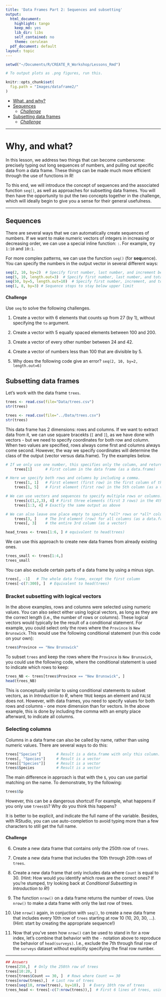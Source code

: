 ```yaml
---
title: 'Data Frames Part 2: Sequences and subsetting'
output:
  html_document:
    highlight: tango
    keep_md: yes
    lib_dir: libs
    self_contained: no
    theme: cerulean
  pdf_document: default
layout: topic
---
```


```r
setwd("~/Documents/R/CREATE_R_Workshop/Lessons_Rmd")

# To output plots as .png figures, run this.

knitr::opts_chunk$set(
  fig.path = "Images/dataframe2/"
)
```

* [What, and why?](#motivation)   
* [Sequences](#sequences) 
	+ *[Challenge](#challengeSequences)*
* [Subsetting data frames](#dfsubset)
	+ *[Challenge](#challengeDFSubsetting)*

___

# Why, and what? {#motivation}

In this lesson, we address two things that can become cumbersome: precisely typing out long sequences of numbers, and pulling out specific data from a data frame. These things can be made much more efficient through the use of functions in R!

To this end, we will introduce the concept of sequences and the associated function `seq()`, as well as approaches for subsetting data frames. You will then have the opportunity to put the two concepts together in the challenge, which will ideally begin to give you a sense for their general usefulness.

___

## Sequences {#sequences}

There are several ways that we can automatically create sequences of numbers.  If we want to make numeric vectors of integers in increasing or decreasing order, we can use a special inline function: `:`. For example, try `1:10` and `10:1`.

For more complex patterns, we can use the function `seq()` (for **seq**uence). You can specify the numbers in the output vector in several different ways:

```r
seq(2, 10, by=2)  # Specify first number, last number, and increment between numbers
seq(5, 10, length.out=3)  # Specify first number, last number, and total vector length
seq(50, by=5, length.out=10)  # Specify first number, increment, and total vector length
seq(1, 8, by=3) # Sequence stops to stay below upper limit
```

#### Challenge {#challengeSequences}

Use `seq` to solve the following challenges.

1. Create a vector with 6 elements that counts up from 27 (by 1), without specifying the `to` argument.

2. Create a vector with 5 equally spaced elements between 100 and 200.

3. Create a vector of every other number between 24 and 42.

4. Create a vector of numbers less than 100 that are divisible by 5.

5. Why does the following code give an error? `seq(2, 10, by=2, length.out=6)`


## Subsetting data frames {#dfsubset}

Let's work with the data frame `trees`. 

```r
trees <- read.csv(file="Data/trees.csv")
str(trees)
```

```r
trees <- read.csv(file="../Data/trees.csv")
str(trees)
```

This data frame has 2 dimensions: rows and columns. If we want to extract data from it, we can use square bracekts (`[` and `]`), as we have done with vectors - but we need to specify coordinates for both row and column.  When two values are specified, rows always come first and columns always come second.  However, the way we specify coordinates will determine the class of the output (vector versus data.frame).  Try the examples below.

```r
# If we only use one number, this specifies only the column, and returns a data.frame.
	trees[1]      # First column in the data frame (as a data.frame)

# Here we specify both rows and columns by including a comma.
	trees[1, 1]   # First element (first row) in the first column of the data frame (as a vector)
	trees[1, 5]   # First element (first row) in the 5th column (as a vector)

# We can use vectors and sequences to specify multiple rows or columns.
	trees[c(1,2,3), 4] # First three elements (first 3 rows) in the 4th column (as a vector)
	trees[1:3, 4] # Exactly the same output as above

# We can also leave one place empty to specify *all* rows or *all* columns.
	trees[3, ]    # The 3rd element (row) for all columns (as a data.frame)
	trees[, 3]    # the entire 3rd column (as a vector)

head_trees <- trees[1:6, ] # equivalent to head(trees)
```

We can use this approach to create new data frames from already existing ones.

```r
trees_small <- trees[1:4,]
trees_small
```

You can also exclude certain parts of a data frame by using a minus sign.

```r
trees[, -1]   # The whole data frame, except the first column
trees[-c(7:300), ]  # Equivalent to head(trees)
```

### Bracket subsetting with logical vectors

In the above examples, rows and columns were selected using numeric values. You can also select either using logical vectors, as long as they are the correct length (i.e., the number of rows or columns).  These logical vectors would typically be the result of a conditional statement.  For example, you could select only the rows where the `Province` is `New Brunswick`. This would use the following conditional statement (run this code on your own):

```r
trees$Province == "New Brunswick"
```

To subset `trees` and keep the rows where the `Province` is `New Brunswick`, you could use the following code, where the conditional statement is used to indicate which rows to keep:

```r
trees_NB <- trees[trees$Province == "New Brunswick", ] 
head(trees_NB)
```

This is conceptually similar to using conditional statements to subset vectors, as in *Introduction to R*, where `TRUE` keeps an element and `FALSE` does not.  However, with data frames, you need to specify values for both rows and columns - one more dimension than for vectors.  In the above example, this is done by including the comma with an empty place afterward, to indicate all columns.

### Selecting columns

Columns in a data frame can also be called by name, rather than using numeric values.  There are several ways to do this:

```r
trees["Species"]       # Result is a data.frame with only this column.
trees[, "Species"]     # Result is a vector
trees[["Species"]]     # Result is a vector
trees$Species          # Result is a vector
```

The main difference in approach is that with the `$`, you can use partial matching on the name. To demonstrate, try the following:

```r
trees$Sp
```

However, this can be a dangerous shortcut!  For example, what happens if you only use `trees$S`?  Why do you think this happens?

It is better to be explicit, and indicate the full name of the variable.  Besides, with RStudio, you can use auto-completion to avoid typing more than a few characters to still get the full name.

#### Challenge {#challengeDFSubsetting}

6. Create a new data frame that contains only the 250th row of `trees`.

7. Create a new data frame that includes the 10th through 20th rows of `trees`.

8. Create a new data frame that only includes data where `Count` is equal to 30. (Hint: How would you identify which rows are the correct ones? If you're stumped, try looking back at *Conditional Subsetting* in *Introduction to R*!)

9. The function `nrow()` on a data frame returns the number of rows. Use `nrow()` to make a data frame with only the last row of trees.

10. Use `nrow()` again, in conjuction with `seq()`, to create a new data frame that includes every 10th row of `trees` starting at row 10 (10, 20, 30, ...).  (Hint: start by creating the appropriate sequence!)

11. Now that you've seen how `nrow()` can be used to stand in for a row index, let's combine that behavior with the `-` notation above to reproduce the behavior of `head(surveys)`. I.e., exclude the 7th through final row of the `surveys` dataset without explicitly specifying the final row number.

<hr>


```r
## Answers
trees[250,]  # Only the 250th row of trees
trees[10:20, ]
trees[trees$Count == 30, ]  # Rows where Count == 30
trees[nrow(trees),]  # Last row of trees
trees[seq(10, nrow(trees), by=10), ]  # Every 10th row of trees
trees_head <- trees[-c(7:nrow(trees)),]  # First 6 lines of trees, using nrow
```


